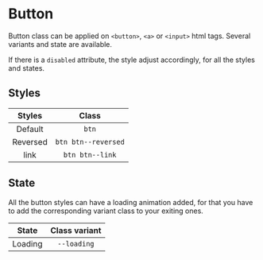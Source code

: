 # Button

Button class can be applied on `<button>`, `<a>` or `<input>` html tags. Several variants and state are available.

If there is a `disabled` attribute, the style adjust accordingly, for all the styles and states.

## Styles

|  Styles  |        Class        |
| :------: | :-----------------: |
| Default  |        `btn`        |
| Reversed | `btn btn--reversed` |
|   link   |   `btn btn--link`   |

## State

All the button styles can have a loading animation added, for that you have to add the corresponding variant class to your exiting ones.

|  State  | Class variant |
| :-----: | :-----------: |
| Loading |  `--loading`  |
